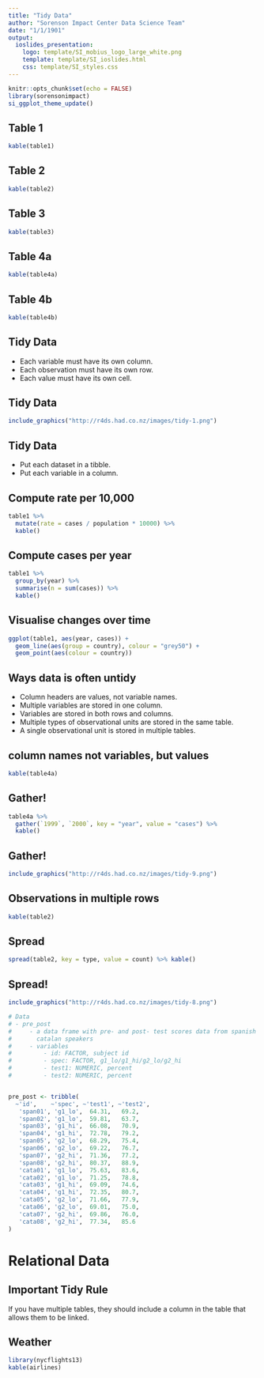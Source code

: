 ```yaml
---
title: "Tidy Data"
author: "Sorenson Impact Center Data Science Team"
date: "1/1/1901"
output: 
  ioslides_presentation:
    logo: template/SI_mobius_logo_large_white.png
    template: template/SI_ioslides.html
    css: template/SI_styles.css
---
```


```r
knitr::opts_chunk$set(echo = FALSE)
library(sorensonimpact)
si_ggplot_theme_update()
```

<!-- Go to: http://rmarkdown.rstudio.com/ioslides_presentation_format.html#overview for info on how to customize individual slides (centering, changing colors, etc).  I can also create custom css if we want a couple versions of slide templates that can be called from within this document. - Jon -->

<!-- The following is script for the footer. It must remain before the first slide: -->
<script src="https://ajax.googleapis.com/ajax/libs/jquery/1.12.2/jquery.min.js"></script>
<script>
    $(document).ready(function() {
    $('slide:not(.title-slide, .backdrop, .segue)').append('<footer></footer>');    
    $('footer').attr('label', 'Draft -- Do not circulate');
  })
</script>
<style>
  footer:after {
    font-size: 12pt;
    content: attr(label);
    position: absolute;
    margin-left: auto;
    margin-right: auto;
    left: 60px;
    right: 0;
    text-align:left;
    bottom: 20px;
    line-height: 1.9;
    display: block;
  }
</style>
<!-- End Footer -->

## Table 1

```r
kable(table1)
```


## Table 2

```r
kable(table2)
```


## Table 3

```r
kable(table3)
```


## Table 4a

```r
kable(table4a)
```


## Table 4b

```r
kable(table4b)
```


## Tidy Data

- Each variable must have its own column.
- Each observation must have its own row.
- Each value must have its own cell.


## Tidy Data

```r
include_graphics("http://r4ds.had.co.nz/images/tidy-1.png")
```


## Tidy Data

- Put each dataset in a tibble.
- Put each variable in a column.


## Compute rate per 10,000

```r
table1 %>% 
  mutate(rate = cases / population * 10000) %>% 
  kable()
```


## Compute cases per year

```r
table1 %>% 
  group_by(year) %>%
  summarise(n = sum(cases)) %>% 
  kable()
```


## Visualise changes over time

```r
ggplot(table1, aes(year, cases)) + 
  geom_line(aes(group = country), colour = "grey50") + 
  geom_point(aes(colour = country))
```


## Ways data is often untidy

- Column headers are values, not variable names.
- Multiple variables are stored in one column.
- Variables are stored in both rows and columns.
- Multiple types of observational units are stored in the same table.
- A single observational unit is stored in multiple tables.


## column names not variables, but values

```r
kable(table4a)
```


## Gather!

```r
table4a %>% 
  gather(`1999`, `2000`, key = "year", value = "cases") %>% 
  kable()
```


## Gather!

```r
include_graphics("http://r4ds.had.co.nz/images/tidy-9.png")
```


## Observations in multiple rows 

```r
kable(table2)
```


## Spread

```r
spread(table2, key = type, value = count) %>% kable()
```


## Spread!

```r
include_graphics("http://r4ds.had.co.nz/images/tidy-8.png")
```


```r
# Data                                                                         #
# - pre_post                                                                   #
#     - a data frame with pre- and post- test scores data from spanish and     #
#       catalan speakers                                                       #
#     - variables                                                              #
#         - id: FACTOR, subject id                                             #
#         - spec: FACTOR, g1_lo/g1_hi/g2_lo/g2_hi                              #
#         - test1: NUMERIC, percent                                            #
#         - test2: NUMERIC, percent                                            #


pre_post <- tribble(
  ~'id',    ~'spec', ~'test1', ~'test2', 
   'span01', 'g1_lo',  64.31,   69.2,
   'span02', 'g1_lo',  59.81,   63.7,
   'span03', 'g1_hi',  66.08,   70.9,
   'span04', 'g1_hi',  72.78,   79.2,
   'span05', 'g2_lo',  68.29,   75.4,
   'span06', 'g2_lo',  69.22,   76.7,
   'span07', 'g2_hi',  71.36,   77.2,
   'span08', 'g2_hi',  80.37,   88.9,
   'cata01', 'g1_lo',  75.63,   83.6,
   'cata02', 'g1_lo',  71.25,   78.8,
   'cata03', 'g1_hi',  69.09,   74.6,
   'cata04', 'g1_hi',  72.35,   80.7,
   'cata05', 'g2_lo',  71.66,   77.9,
   'cata06', 'g2_lo',  69.01,   75.0,
   'cata07', 'g2_hi',  69.86,   76.0,
   'cata08', 'g2_hi',  77.34,   85.6
)
```


# Relational Data


## Important Tidy Rule

If you have multiple tables, they should include a column in the table that allows them to be linked.


## Weather 

```r
library(nycflights13)
kable(airlines)
```

